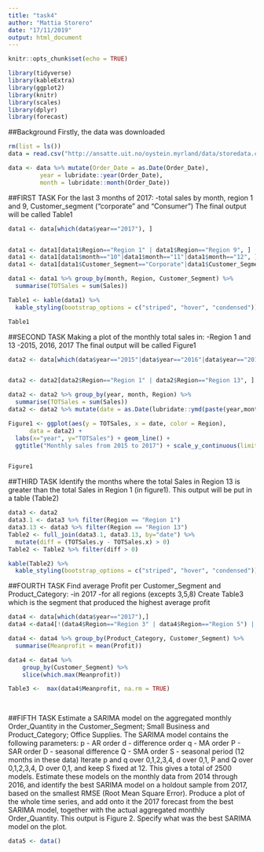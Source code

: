 ```yaml
---
title: "task4"
author: "Mattia Storero"
date: "17/11/2019"
output: html_document
---
```


```r
knitr::opts_chunk$set(echo = TRUE)
```

```r
library(tidyverse)
library(kableExtra)
library(ggplot2)
library(knitr)
library(scales)
library(dplyr)
library(forecast)

```




##Background
Firstly, the data was downloaded
```r

rm(list = ls())
data = read.csv("http://ansatte.uit.no/oystein.myrland/data/storedata.csv", header = TRUE)

data <- data %>% mutate(Order_Date = as.Date(Order_Date),
         year = lubridate::year(Order_Date),
         month = lubridate::month(Order_Date))

```

##FIRST TASK
For the last 3 months of 2017:
-total sales by month, region 1 and 9, Customer_segment ("corporate" and "Consumer")
The final output will be called Table1

```r
data1 <- data[which(data$year=="2017"), ]


data1 <- data1[data1$Region=="Region 1" | data1$Region=="Region 9", ]
data1 <- data1[data1$month=="10"|data1$month=="11"|data1$month=="12", ]
data1 <- data1[data1$Customer_Segment=="Corporate"|data1$Customer_Segment=="Consumer", ]

data1 <- data1 %>% group_by(month, Region, Customer_Segment) %>%
  summarise(TOTSales = sum(Sales))

Table1 <- kable(data1) %>%
  kable_styling(bootstrap_options = c("striped", "hover", "condensed"))

Table1
```

##SECOND TASK
Making a plot of the monthly total sales in:
-Region 1 and 13
-2015, 2016, 2017
The final output will be called Figure1
```r
data2 <- data[which(data$year=="2015"|data$year=="2016"|data$year=="2017"), ]


data2 <- data2[data2$Region=="Region 1" | data2$Region=="Region 13", ]

data2 <- data2 %>% group_by(year, month, Region) %>%
  summarise(TOTSales = sum(Sales))
data2 <- data2 %>% mutate(date = as.Date(lubridate::ymd(paste(year,month,01)))) 

Figure1 <- ggplot(aes(y = TOTSales, x = date, color = Region),
      data = data2) +
  labs(x="year", y="TOTSales") + geom_line() +
  ggtitle("Monthly sales from 2015 to 2017") + scale_y_continuous(limits = c(0, 60000)) +  scale_x_date(breaks = date_breaks("months"), labels = date_format("%b-%y")) 


Figure1


```
##THIRD TASK
Identify the months where the total Sales in Region 13 is greater than the total Sales in Region 1 (in figure1).
This output will be put in a table (Table2)
```r

data3 <- data2 
data3.1 <- data3 %>% filter(Region == "Region 1")
data3.13 <- data3 %>% filter(Region == "Region 13")
Table2 <- full_join(data3.1, data3.13, by="date") %>%
  mutate(diff = (TOTSales.y - TOTSales.x) > 0)
Table2 <- Table2 %>% filter(diff > 0)

kable(Table2) %>%
  kable_styling(bootstrap_options = c("striped", "hover", "condensed"))


```

##FOURTH TASK
Find average Profit per Customer_Segment and Product_Category:
-in 2017
-for all regions (excepts 3,5,8)
Create Table3 which is the segment that produced the highest average profit


```r

data4 <- data[which(data$year=="2017"),]
data4 <-data4[!(data4$Region=="Region 3" | data4$Region=="Region 5") | data4$Region=="Region 8",]

data4 <- data4 %>% group_by(Product_Category, Customer_Segment) %>%
  summarise(Meanprofit = mean(Profit))                    

data4 <- data4 %>% 
    group_by(Customer_Segment) %>% 
    slice(which.max(Meanprofit))                    

Table3 <-  max(data4$Meanprofit, na.rm = TRUE)

                    
```

##FIFTH TASK 
Estimate a SARIMA model on the aggregated monthly Order_Quantity in the Customer_Segment; Small Business and Product_Category; Office Supplies. The SARIMA model contains the following parameters:
p - AR order
d - difference order
q - MA order
P - SAR order
D - seasonal difference
Q - SMA order
S - seasonal period (12 months in these data)
Iterate p and q over 0,1,2,3,4, d over 0,1, P and Q over 0,1,2,3,4, D over 0,1, and keep S fixed at 12. This gives a total of 2500 models. Estimate these models on the monthly data from 2014 through 2016, and identify the best SARIMA model on a holdout sample from 2017, based on the smallest RMSE (Root Mean Square Error). Produce a plot of the whole time series, and add onto it the 2017 forecast from the best SARIMA model, together with the actual aggregated monthly Order_Quantity. This output is Figure 2. Specify what was the best SARIMA model on the plot.

```r

data5 <- data()

```











